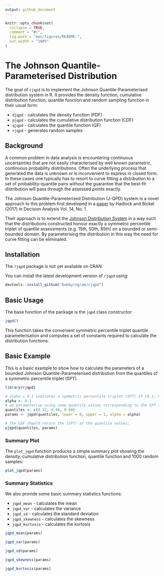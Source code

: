 ```yaml
---
output: github_document
---
```


<!-- README.md is generated from README.Rmd. Please edit that file -->

```r
knitr::opts_chunk$set(
  collapse = TRUE,
  comment = "#>",
  fig.path = "man/figures/README-",
  out.width = "100%"
)
```

# The Johnson Quantile-Parameterised Distribution

<!-- badges: start -->
<!-- badges: end -->

The goal of `rjqpd` is to implement the Johnson Quantile-Parameterised 
distribution system in R. It provides the density function, cumulative 
distribution function, quantile function and random sampling function in their 
usual form:

* `djqpd` - calculates the density function (PDF)
* `pjqpd` - calculates the cumulative distribution function (CDF)
* `qjqpd` - calculates the quantile function (QF)
* `rjqpd` - generates random samples

## Background

A common problem in data analysis is encountering continuous uncertainties that 
are not easily characterised by well known parametric, continuous probability distributions. Often the underlying process that generated the data is unknown
or is inconvenient to express in closed form. In these cases one typically has
to resort to curve fitting a distribution to a set of probability-quantile pairs
without the guarantee that the best-fit distribution will pass through the
assessed points exactly.

The Johnson Quantile-Parameterised Distribution (J-QPD) system is a novel 
approach to this problem first developed in a [paper](https://pubsonline.informs.org/doi/10.1287/deca.2016.0343) by Hadlock 
and Bickel (2017) in Decision Analysis Vol. 14, No. 1.

Their approach is to extend the [Johnson Distribution System](https://en.wikipedia.org/wiki/Johnson's_SU-distribution) in a way such
that the distributions constructed honour exactly a symmetric percentile triplet of
quantile assessments (e.g. 15th, 50th, 85th) on a bounded or semi-bounded domain.
By parameterising the distribution in this way the need for curve fitting can be
eliminated.

## Installation

The `rjqpd` package is not yet available on CRAN.

You can install the latest development version of `rjqpd` using:

``` r
devtools::install_github("bobbyingram/rjqpd")
```

## Basic Usage

The base function of the package is the `jqpd` class constructor:

```r
jqpd()
```

This function takes the convenient symmetric percentile triplet quantile parameterisation and computes a set of constants required to calculate the 
distribution functions.

## Basic Example

This is a basic example to show how to calculate the parameters of a bounded
Johnson Quantile-Parameterised distribution from the quantiles of a symmetric 
percentile triplet (SPT).

```r
library(rjqpd)

# alpha = 0.1 indicates a symmetric percentile triplet (SPT) of (0.1, 0.5, 0.9)
alpha <- 0.1
# we parameterise using some quantile values corresponding to the SPT above.
quantiles <- c(0.32, 0.40, 0.60)
params <- jqpd(quantiles, lower = 0, upper = 1, alpha = alpha)

# The CDF should return the (SPT) at the quantile values:
pjqpd(quantiles, params)
```

### Summary Plot

The `plot_jqpd` function produces a simple summary plot showing the density,
cumulative distribution function, quantile function and 1000 random samples:

```r
plot_jqpd(params)
```

### Summary Statistics

We also provide some basic summary statistics functions:

* `jqpd_mean` - calculates the mean
* `jqpd_var` - calculates the variance
* `jqpd_sd` - calculates the standard deviation
* `jqpd_skewness` - calculates the skewness
* `jqpd_kurtosis` - calculates the kurtosis

```r
jqpd_mean(params)
```

```r
jqpd_var(params)
```

```r
jqpd_sd(params)
```

```r
jqpd_skewness(params)
```

```r
jqpd_kurtosis(params)
```
